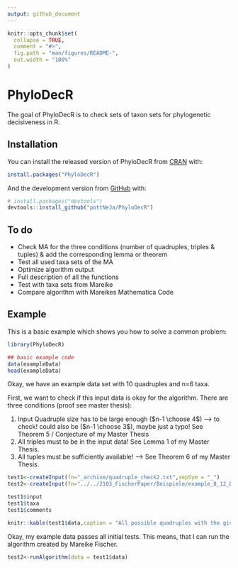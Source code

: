 ```yaml
---
output: github_document
---
```


<!-- README.md is generated from README.Rmd. Please edit that file -->

```r
knitr::opts_chunk$set(
  collapse = TRUE,
  comment = "#>",
  fig.path = "man/figures/README-",
  out.width = "100%"
)
```

# PhyloDecR

<!-- badges: start -->
<!-- badges: end -->

The goal of PhyloDecR is to check sets of taxon sets for phylogenetic decisiveness in R.

## Installation

You can install the released version of PhyloDecR from [CRAN](https://CRAN.R-project.org) with:

``` r
install.packages("PhyloDecR")
```

And the development version from [GitHub](https://github.com/) with:

``` r
# install.packages("devtools")
devtools::install_github("pottNeJa/PhyloDecR")
```
## To do

* Check MA for the three conditions (number of quadruples, triples & tuples) &  add the corresponding lemma or theorem
* Test all used taxa sets of the MA
* Optimize algorithm output
* Full description of all the functions
* Test with taxa sets from Mareike
* Compare algorithm with Mareikes Mathematica Code

## Example

This is a basic example which shows you how to solve a common problem:

```r
library(PhyloDecR)

## basic example code
data(exampleData)
head(exampleData)

```

Okay, we have an example data set with 10 quadruples and n=6 taxa. 

First, we want to check if this input data is okay for the algorithm. There are three conditions (proof see master thesis):

1) Input Quadruple size has to be large enough ($n-1 \choose 4$) --> to check! could also be ($n-1 \choose 3$), maybe just a typo! See Theorem 5 / Conjecture of my Master Thesis
2) All triples must to be in the input data! See Lemma 1 of my Master Thesis.
3) All tuples must be sufficiently available! --> See Theorem 6 of my Master Thesis.

```r
test1<-createInput(fn="_archive/quadruple_check2.txt",sepSym = "_")
test2<-createInput(fn="../../2103_FischerPaper/Beispiele/example_8_12_Decisive.txt",sepSym = "_")

test1$input
test1$taxa
test1$comments

knitr::kable(test1$data,caption = "All possible quadruples with the given n and their status (given as input or to be resolved)")
```

Okay, my example data passes all initial tests. This means, that I can run the algorithm created by Mareike Fischer. 

```r
test2<-runAlgorithm(data = test1$data)
```

